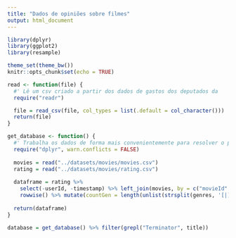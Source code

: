```yaml
---
title: "Dados de opiniões sobre filmes"
output: html_document
---
```


```r
library(dplyr)
library(ggplot2)
library(resample)

theme_set(theme_bw())
knitr::opts_chunk$set(echo = TRUE)
```

```r
read <- function(file) {
  #' Lê um csv criado a partir dos dados de gastos dos deputados da
  require("readr")

  file = read_csv(file, col_types = list(.default = col_character()))
  return(file)
}

get_database <- function() {
  #' Trabalha os dados de forma mais convenientemente para resolver o problema.
  require("dplyr", warn.conflicts = FALSE)
  
  movies = read("../datasets/movies/movies.csv")
  rating = read("../datasets/movies/rating.csv")
  
  dataframe = rating %>% 
    select(-userId, -timestamp) %>% left_join(movies, by = c("movieId" = "movieId")) %>%
    rowwise() %>% mutate(countGen = length(unlist(strsplit(genres, '[|]'))))
  
  return(dataframe)
}

```

```r
database = get_database() %>% filter(grepl("Terminator", title))
```

